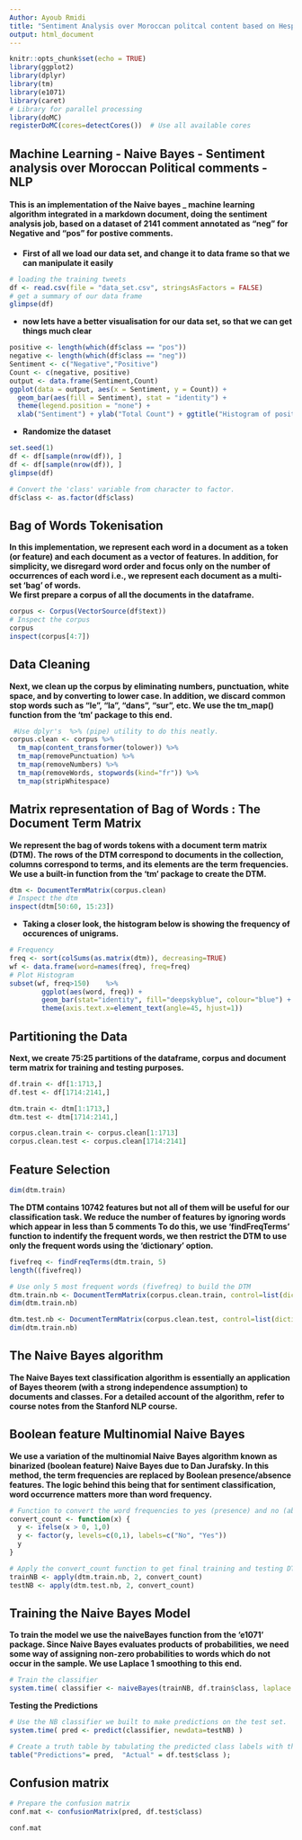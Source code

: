 ```yaml
---
Author: Ayoub Rmidi
title: "Sentiment Analysis over Moroccan politcal content based on Hespress comments"
output: html_document
---
```


```r
knitr::opts_chunk$set(echo = TRUE)
library(ggplot2)
library(dplyr)
library(tm)
library(e1071)
library(caret)
# Library for parallel processing
library(doMC)
registerDoMC(cores=detectCores())  # Use all available cores
```

## Machine Learning - Naive Bayes - Sentiment analysis over Moroccan Political comments - NLP

<h4>This is an implementation of the Naive bayes _ machine learning algorithm integrated in a markdown document, doing the sentiment analysis job, based on a dataset of 2141 comment annotated as "neg" for Negative and "pos" for postive comments.</h4>

- <b>First of all we load our data set, and change it to data frame so that we can manipulate it easily</b>
```r
# loading the training tweets 
df <- read.csv(file = "data_set.csv", stringsAsFactors = FALSE)
# get a summary of our data frame
glimpse(df)
```
- <b>now lets have a better visualisation for our data set, so that we can get things much clear</b>
```r
positive <- length(which(df$class == "pos"))
negative <- length(which(df$class == "neg"))
Sentiment <- c("Negative","Positive")
Count <- c(negative, positive)
output <- data.frame(Sentiment,Count)
ggplot(data = output, aes(x = Sentiment, y = Count)) +
  geom_bar(aes(fill = Sentiment), stat = "identity") +
  theme(legend.position = "none") +
  xlab("Sentiment") + ylab("Total Count") + ggtitle("Histogram of positive and negative comments in our dataframe")
```

- <b>Randomize the dataset</b>
```r
set.seed(1)
df <- df[sample(nrow(df)), ]
df <- df[sample(nrow(df)), ]
glimpse(df)
```
```r
# Convert the 'class' variable from character to factor.
df$class <- as.factor(df$class)
```

## Bag of Words Tokenisation
<b>In this implementation, we represent each word in a document as a token (or feature) and each document as a vector of features. In addition, for simplicity, we disregard word order and focus only on the number of occurrences of each word i.e., we represent each document as a multi-set ‘bag’ of words.</b><br/>
<b>We first prepare a corpus of all the documents in the dataframe.</b>
```r
corpus <- Corpus(VectorSource(df$text))
# Inspect the corpus
corpus
inspect(corpus[4:7])
```

## Data Cleaning
<b>Next, we clean up the corpus by eliminating numbers, punctuation, white space, and by converting to lower case. In addition, we discard common stop words such as “le”, “la”, “dans”, “sur”, etc. We use the tm_map() function from the ‘tm’ package to this end.</b>
```r
 #Use dplyr's  %>% (pipe) utility to do this neatly.
corpus.clean <- corpus %>%
  tm_map(content_transformer(tolower)) %>% 
  tm_map(removePunctuation) %>%
  tm_map(removeNumbers) %>%
  tm_map(removeWords, stopwords(kind="fr")) %>%
  tm_map(stripWhitespace)
```

## Matrix representation of Bag of Words : The Document Term Matrix
<b>We represent the bag of words tokens with a document term matrix (DTM). The rows of the DTM correspond to documents in the collection, columns correspond to terms, and its elements are the term frequencies. We use a built-in function from the ‘tm’ package to create the DTM.</b>
```r
dtm <- DocumentTermMatrix(corpus.clean)
# Inspect the dtm
inspect(dtm[50:60, 15:23])
```
- <b>Taking a closer look, the histogram below is showing the frequency of occurences of unigrams.</b>
```r
# Frequency
freq <- sort(colSums(as.matrix(dtm)), decreasing=TRUE)
wf <- data.frame(word=names(freq), freq=freq)
# Plot Histogram
subset(wf, freq>150)    %>%
        ggplot(aes(word, freq)) +
        geom_bar(stat="identity", fill="deepskyblue", colour="blue") +
        theme(axis.text.x=element_text(angle=45, hjust=1))
```

## Partitioning the Data
<b>Next, we create 75:25 partitions of the dataframe, corpus and document term matrix for training and testing purposes.</b>
```r
df.train <- df[1:1713,]
df.test <- df[1714:2141,]

dtm.train <- dtm[1:1713,]
dtm.test <- dtm[1714:2141,]

corpus.clean.train <- corpus.clean[1:1713]
corpus.clean.test <- corpus.clean[1714:2141]
```
## Feature Selection
```r
dim(dtm.train)
```
<b>The DTM contains 10742 features but not all of them will be useful for our classification task. We reduce the number of features by ignoring words which appear in less than 5 comments To do this, we use ‘findFreqTerms’ function to indentify the frequent words, we then restrict the DTM to use only the frequent words using the ‘dictionary’ option.</b>
```r
fivefreq <- findFreqTerms(dtm.train, 5)
length((fivefreq))

# Use only 5 most frequent words (fivefreq) to build the DTM
dtm.train.nb <- DocumentTermMatrix(corpus.clean.train, control=list(dictionary = fivefreq))
dim(dtm.train.nb)

dtm.test.nb <- DocumentTermMatrix(corpus.clean.test, control=list(dictionary = fivefreq))
dim(dtm.train.nb)
```

## The Naive Bayes algorithm
<b>The Naive Bayes text classification algorithm is essentially an application of Bayes theorem (with a strong independence assumption) to documents and classes. For a detailed account of the algorithm, refer to course notes from the Stanford NLP course.</b>

## Boolean feature Multinomial Naive Bayes
<b>We use a variation of the multinomial Naive Bayes algorithm known as binarized (boolean feature) Naive Bayes due to Dan Jurafsky. In this method, the term frequencies are replaced by Boolean presence/absence features. The logic behind this being that for sentiment classification, word occurrence matters more than word frequency.</b>

```r
# Function to convert the word frequencies to yes (presence) and no (absence) labels
convert_count <- function(x) {
  y <- ifelse(x > 0, 1,0)
  y <- factor(y, levels=c(0,1), labels=c("No", "Yes"))
  y
}
```

```r
# Apply the convert_count function to get final training and testing DTMs
trainNB <- apply(dtm.train.nb, 2, convert_count)
testNB <- apply(dtm.test.nb, 2, convert_count)
```

## Training the Naive Bayes Model
<b>To train the model we use the naiveBayes function from the ‘e1071’ package. Since Naive Bayes evaluates products of probabilities, we need some way of assigning non-zero probabilities to words which do not occur in the sample. We use Laplace 1 smoothing to this end.</b>
```r
# Train the classifier
system.time( classifier <- naiveBayes(trainNB, df.train$class, laplace = 1) )
```

<b>Testing the Predictions</b>
```r
# Use the NB classifier we built to make predictions on the test set.
system.time( pred <- predict(classifier, newdata=testNB) )
```

```r
# Create a truth table by tabulating the predicted class labels with the actual class labels
table("Predictions"= pred,  "Actual" = df.test$class );
```

## Confusion matrix
```r
# Prepare the confusion matrix
conf.mat <- confusionMatrix(pred, df.test$class)

conf.mat
```

